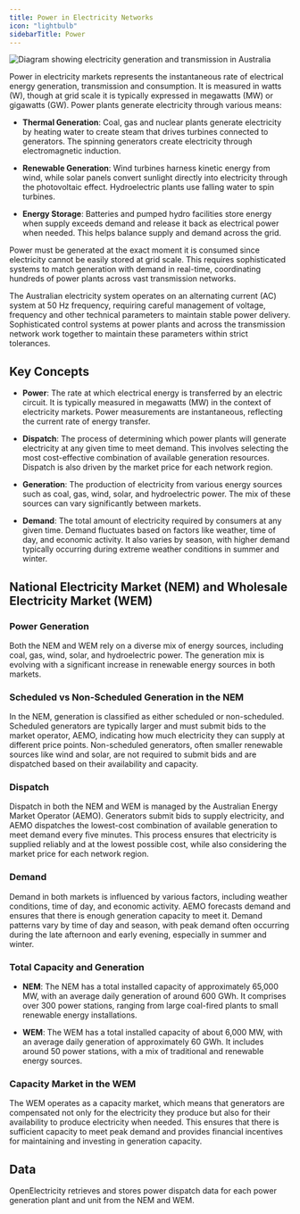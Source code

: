 ```yaml
---
title: Power in Electricity Networks
icon: "lightbulb"
sidebarTitle: Power
---
```


<Frame>
  <img src="/images/generation.png" alt="Diagram showing electricity generation and transmission in Australia" />
</Frame>

Power in electricity markets represents the instantaneous rate of electrical energy generation, transmission and consumption. It is measured in watts (W), though at grid scale it is typically expressed in megawatts (MW) or gigawatts (GW). Power plants generate electricity through various means:

- **Thermal Generation**: Coal, gas and nuclear plants generate electricity by heating water to create steam that drives turbines connected to generators. The spinning generators create electricity through electromagnetic induction.

- **Renewable Generation**: Wind turbines harness kinetic energy from wind, while solar panels convert sunlight directly into electricity through the photovoltaic effect. Hydroelectric plants use falling water to spin turbines.

- **Energy Storage**: Batteries and pumped hydro facilities store energy when supply exceeds demand and release it back as electrical power when needed. This helps balance supply and demand across the grid.

Power must be generated at the exact moment it is consumed since electricity cannot be easily stored at grid scale. This requires sophisticated systems to match generation with demand in real-time, coordinating hundreds of power plants across vast transmission networks.

The Australian electricity system operates on an alternating current (AC) system at 50 Hz frequency, requiring careful management of voltage, frequency and other technical parameters to maintain stable power delivery. Sophisticated control systems at power plants and across the transmission network work together to maintain these parameters within strict tolerances.

## Key Concepts

- **Power**: The rate at which electrical energy is transferred by an electric circuit. It is typically measured in megawatts (MW) in the context of electricity markets. Power measurements are instantaneous, reflecting the current rate of energy transfer.

- **Dispatch**: The process of determining which power plants will generate electricity at any given time to meet demand. This involves selecting the most cost-effective combination of available generation resources. Dispatch is also driven by the market price for each network region.

- **Generation**: The production of electricity from various energy sources such as coal, gas, wind, solar, and hydroelectric power. The mix of these sources can vary significantly between markets.

- **Demand**: The total amount of electricity required by consumers at any given time. Demand fluctuates based on factors like weather, time of day, and economic activity. It also varies by season, with higher demand typically occurring during extreme weather conditions in summer and winter.

## National Electricity Market (NEM) and Wholesale Electricity Market (WEM)

### Power Generation

Both the NEM and WEM rely on a diverse mix of energy sources, including coal, gas, wind, solar, and hydroelectric power. The generation mix is evolving with a significant increase in renewable energy sources in both markets.

### Scheduled vs Non-Scheduled Generation in the NEM

In the NEM, generation is classified as either scheduled or non-scheduled. Scheduled generators are typically larger and must submit bids to the market operator, AEMO, indicating how much electricity they can supply at different price points. Non-scheduled generators, often smaller renewable sources like wind and solar, are not required to submit bids and are dispatched based on their availability and capacity.

### Dispatch

Dispatch in both the NEM and WEM is managed by the Australian Energy Market Operator (AEMO). Generators submit bids to supply electricity, and AEMO dispatches the lowest-cost combination of available generation to meet demand every five minutes. This process ensures that electricity is supplied reliably and at the lowest possible cost, while also considering the market price for each network region.

### Demand

Demand in both markets is influenced by various factors, including weather conditions, time of day, and economic activity. AEMO forecasts demand and ensures that there is enough generation capacity to meet it. Demand patterns vary by time of day and season, with peak demand often occurring during the late afternoon and early evening, especially in summer and winter.

### Total Capacity and Generation

- **NEM**: The NEM has a total installed capacity of approximately 65,000 MW, with an average daily generation of around 600 GWh. It comprises over 300 power stations, ranging from large coal-fired plants to small renewable energy installations.

- **WEM**: The WEM has a total installed capacity of about 6,000 MW, with an average daily generation of approximately 60 GWh. It includes around 50 power stations, with a mix of traditional and renewable energy sources.

### Capacity Market in the WEM

The WEM operates as a capacity market, which means that generators are compensated not only for the electricity they produce but also for their availability to produce electricity when needed. This ensures that there is sufficient capacity to meet peak demand and provides financial incentives for maintaining and investing in generation capacity.

## Data

OpenElectricity retrieves and stores power dispatch data for each power generation plant and unit from the NEM and WEM.
